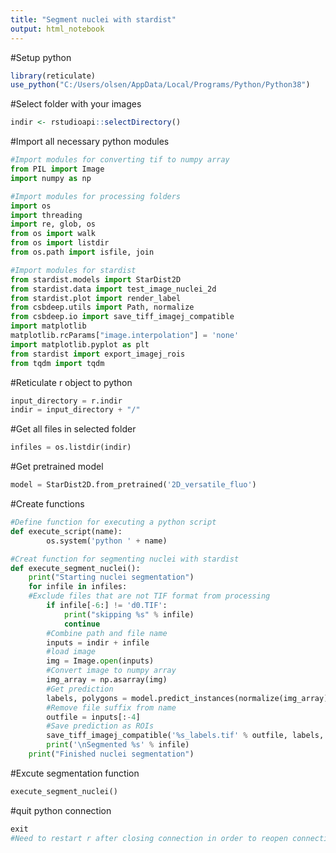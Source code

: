 ---
title: "Segment nuclei with stardist"
output: html_notebook
---

#Setup python
```{r}
library(reticulate)
use_python("C:/Users/olsen/AppData/Local/Programs/Python/Python38")
```

#Select folder with your images
```{r}
indir <- rstudioapi::selectDirectory()
```

#Import all necessary python modules
```{python}
#Import modules for converting tif to numpy array
from PIL import Image
import numpy as np

#Import modules for processing folders
import os
import threading
import re, glob, os 
from os import walk
from os import listdir
from os.path import isfile, join

#Import modules for stardist
from stardist.models import StarDist2D
from stardist.data import test_image_nuclei_2d
from stardist.plot import render_label
from csbdeep.utils import Path, normalize
from csbdeep.io import save_tiff_imagej_compatible
import matplotlib
matplotlib.rcParams["image.interpolation"] = 'none'
import matplotlib.pyplot as plt
from stardist import export_imagej_rois
from tqdm import tqdm
```

#Reticulate r object to python
```{python}
input_directory = r.indir
indir = input_directory + "/"
```


#Get all files in selected folder 
```{python}
infiles = os.listdir(indir)
```

#Get pretrained model
```{python}
model = StarDist2D.from_pretrained('2D_versatile_fluo')
```

#Create functions
```{python}
#Define function for executing a python script
def execute_script(name):
        os.system('python ' + name)

#Creat function for segmenting nuclei with stardist
def execute_segment_nuclei():
    print("Starting nuclei segmentation")
    for infile in infiles:
    #Exclude files that are not TIF format from processing
        if infile[-6:] != 'd0.TIF':
            print("skipping %s" % infile)
            continue
        #Combine path and file name
        inputs = indir + infile
        #load image
        img = Image.open(inputs)
        #Convert image to numpy array
        img_array = np.asarray(img)
        #Get prediction
        labels, polygons = model.predict_instances(normalize(img_array))
        #Remove file suffix from name
        outfile = inputs[:-4]
        #Save prediction as ROIs
        save_tiff_imagej_compatible('%s_labels.tif' % outfile, labels, axes='YX')
        print('\nSegmented %s' % infile)
    print("Finished nuclei segmentation")
```

#Excute segmentation function
```{python}
execute_segment_nuclei()
```

#quit python connection
```{python}
exit
#Need to restart r after closing connection in order to reopen connection
```

